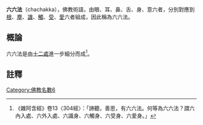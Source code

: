 '''六六法'''（chachakka），佛教術語，由眼、耳、鼻、舌、身、意六者，分別對應到[[六根|根]]、[[六塵|塵]]、[[六識|識]]、[[觸_(佛教)|觸]]、[[受_(佛教)|受]]、[[愛_(佛教)|愛]]六者組成，因此稱為六六法。

==概論==
六六法是由[[十二處|十二處]]進一步細分而成<ref>《雜阿含經》卷13〈304經〉：「諦聽，善思，有六六法。何等為六六法？謂六內入處、六外入處、六識身、六觸身、六受身、六愛身。」</ref>。

==註釋==
{{reflist}}
[[Category:佛教名數6|Category:佛教名數6]]